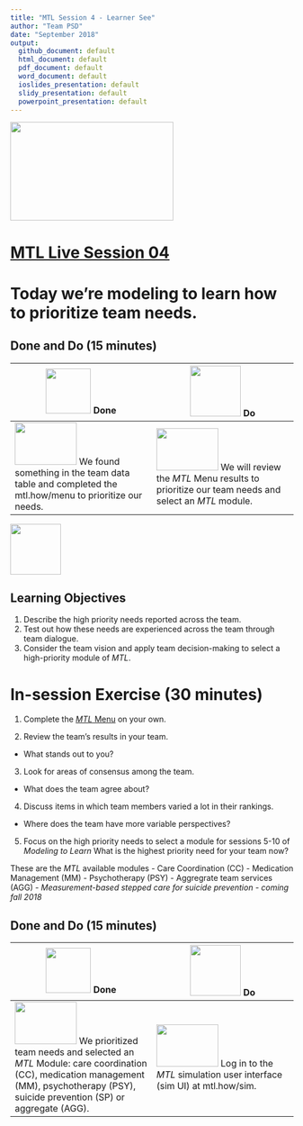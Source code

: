 ```yaml
---
title: "MTL Session 4 - Learner See"
author: "Team PSD"
date: "September 2018"
output: 
  github_document: default
  html_document: default
  pdf_document: default
  word_document: default
  ioslides_presentation: default
  slidy_presentation: default
  powerpoint_presentation: default
---
```


<img src = "https://github.com/lzim/teampsd/blob/master/resources/logos/mtl_live_sq_sm.png"
     height = "175" width = "290">  

# [MTL Live Session 04](https://github.com/lzim/teampsd/blob/master/mtl_facilitate_workgroup/mtl_live_guide/mtl_live_session04_see.Rmd "MTL Live Session 04")

# Today we're modeling to learn how to prioritize team needs.

## Done and Do (15 minutes)
<!-- Do/Done Tables -->
| <img src = "https://raw.githubusercontent.com/lzim/teampsd/hexagon_icons/np_hexagon-check-mark_309690_003F72.png" height = "80" width = "80"> **Done** | <img src = "https://raw.githubusercontent.com/lzim/teampsd/hexagon_icons/np_synchronize_778914_003F72.png" height = "90" width = "90"> **Do** |
| --- | --- | 
|[<img src = "https://raw.githubusercontent.com/lzim/teampsd/master/resources/logos/mtl_how_menu.png" height = "75" width = "110">](http://mtl.how/menu) We found something in the team data table and completed the mtl.how/menu to prioritize our needs.| [<img src = "https://raw.githubusercontent.com/lzim/teampsd/master/resources/logos/mtl_how_menu.png" height = "75" width = "110">](http://mtl.how/menu) We will review the _MTL_ Menu results to prioritize our team needs and select an _MTL_ module. | 

<!-- Learning Objectives Icon --> 
<img src = "https://github.com/lzim/teampsd/blob/master/resources/icons/we_decided_learning_objectives.png" height = "90" width = "90" style ="display: inline-block"/> 

## Learning Objectives

1. Describe the high priority needs reported across the team.
2. Test out how these needs are experienced across the team through team dialogue.
3. Consider the team vision and apply team decision-making to select a high-priority module of *MTL*.

# In-session Exercise (30 minutes)

1. Complete the [*MTL* Menu](https://mtl.how/menu) on your own.

2. Review the team's results in your team. 
- What stands out to you?

3. Look for areas of consensus among the team. 
- What does the team agree about?

4. Discuss items in which team members varied a lot in their rankings. 
- Where does the team have more variable perspectives?

5. Focus on the high priority needs to select a module for sessions 5-10 of *Modeling to Learn*
What is the highest priority need for your team now?

These are the *MTL* available modules
- Care Coordination (CC)
- Medication Management (MM)
- Psychotherapy (PSY)
- Aggregrate team services (AGG)
- *Measurement-based stepped care for suicide prevention - coming fall 2018*

## Done and Do (15 minutes)
<!-- Do/Done Tables -->
| <img src = "https://raw.githubusercontent.com/lzim/teampsd/hexagon_icons/np_hexagon-check-mark_309690_003F72.png" height = "80" width = "80"> **Done** | <img src = "https://raw.githubusercontent.com/lzim/teampsd/hexagon_icons/np_synchronize_778914_003F72.png" height = "90" width = "90"> **Do** |
| --- | --- | 
| [<img src = "https://raw.githubusercontent.com/lzim/teampsd/master/resources/logos/mtl_how_menu.png" height = "75" width = "110">](http://mtl.how/menu) We prioritized team needs and selected an _MTL_ Module: care coordination (CC), medication management (MM), psychotherapy (PSY), suicide prevention (SP) or aggregate (AGG). | [<img src = "https://raw.githubusercontent.com/lzim/teampsd/master/resources/logos/mtl_how_data_sm.png" height = "75" width = "110">](http://mtl.how/data) Log in to the _MTL_ simulation user interface (sim UI) at mtl.how/sim. | 


